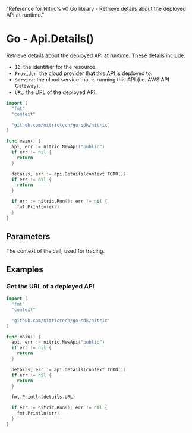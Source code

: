   "Reference for Nitric's v0 Go library - Retrieve details about the deployed API at runtime."

# Go - Api.Details()

Retrieve details about the deployed API at runtime. These details include:

- `ID`: the identifier for the resource.
- `Provider`: the cloud provider that this API is deployed to.
- `Service`: the cloud service that is running this API (i.e. AWS API Gateway).
- `URL`: the URL of the deployed API.

```go
import (
  "fmt"
  "context"

  "github.com/nitrictech/go-sdk/nitric"
)

func main() {
  api, err := nitric.NewApi("public")
  if err != nil {
    return
  }

  details, err := api.Details(context.TODO())
  if err != nil {
    return
  }

  if err := nitric.Run(); err != nil {
    fmt.Println(err)
  }
}
```

## Parameters

<Properties>
  <Property name="ctx" required type="context">
    The context of the call, used for tracing.
  </Property>
</Properties>

## Examples

### Get the URL of a deployed API

```go
import (
  "fmt"
  "context"

  "github.com/nitrictech/go-sdk/nitric"
)

func main() {
  api, err := nitric.NewApi("public")
  if err != nil {
    return
  }

  details, err := api.Details(context.TODO())
  if err != nil {
    return
  }

  fmt.Println(details.URL)

  if err := nitric.Run(); err != nil {
    fmt.Println(err)
  }
}
```
